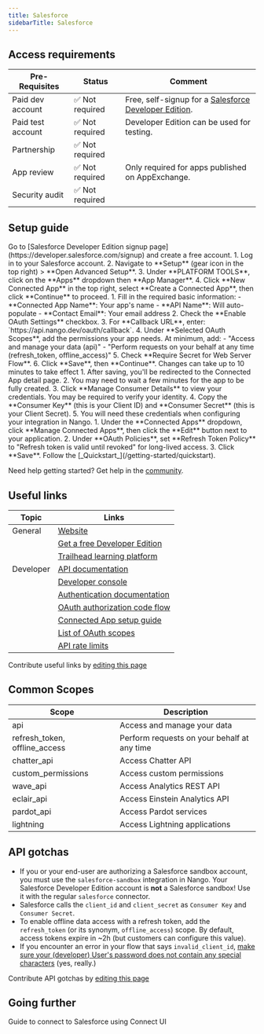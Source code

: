 ```yaml
---
title: Salesforce
sidebarTitle: Salesforce
---
```



<Overview />
<PreBuiltTooling />
<PreBuiltUseCases />

## Access requirements
| Pre-Requisites | Status | Comment|
| - | - | - |
| Paid dev account | ✅ Not required | Free, self-signup for a [Salesforce Developer Edition](https://developer.salesforce.com/signup). |
| Paid test account | ✅ Not required | Developer Edition can be used for testing. |
| Partnership | ✅ Not required | |
| App review | ✅ Not required | Only required for apps published on AppExchange. |
| Security audit | ✅ Not required | |


## Setup guide

<Steps>
  <Step title="Create a Salesforce Developer account">
    Go to [Salesforce Developer Edition signup page](https://developer.salesforce.com/signup) and create a free account.
  </Step>
  <Step title="Create a Connected App">
    1. Log in to your Salesforce account.
    2. Navigate to **Setup** (gear icon in the top right) > **Open Advanced Setup**.
    3. Under **PLATFORM TOOLS**, click on the **Apps** dropdown then **App Manager**.
    4. Click **New Connected App** in the top right, select **Create a Connected App**, then click **Continue** to proceed.
  </Step>
  <Step title="Configure Connected App settings">
    1. Fill in the required basic information:
       - **Connected App Name**: Your app's name
       - **API Name**: Will auto-populate
       - **Contact Email**: Your email address
    2. Check the **Enable OAuth Settings** checkbox.
    3. For **Callback URL**, enter: `https://api.nango.dev/oauth/callback`.
    4. Under **Selected OAuth Scopes**, add the permissions your app needs. At minimum, add:
       - "Access and manage your data (api)"
       - "Perform requests on your behalf at any time (refresh_token, offline_access)"
    5. Check **Require Secret for Web Server Flow**.
    6. Click **Save**, then **Continue**.
    <Note>Changes can take up to 10 minutes to take effect</Note>
  </Step>
  <Step title="Obtain API credentials">
    1. After saving, you'll be redirected to the Connected App detail page.
    2. You may need to wait a few minutes for the app to be fully created.
    3. Click **Manage Consumer Details** to view your credentials. You may be required to verify your identity.
    4. Copy the **Consumer Key** (this is your Client ID) and **Consumer Secret** (this is your Client Secret).
    5. You will need these credentials when configuring your integration in Nango.
  </Step>
  <Step title="Configure token settings (recommended)">
    1. Under the **Connected Apps** dropdown, click **Manage Connected Apps**, then click the **Edit** button next to your application.
    2. Under **OAuth Policies**, set **Refresh Token Policy** to "Refresh token is valid until revoked" for long-lived access.
    3. Click **Save**.
  </Step>
  <Step title="Next">
    Follow the [_Quickstart_](/getting-started/quickstart).
  </Step>
</Steps>

<Tip>Need help getting started? Get help in the [community](https://nango.dev/slack).</Tip>


## Useful links

| Topic | Links | 
| - | - | 
| General | [Website](https://www.salesforce.com/) |
| | [Get a free Developer Edition](https://developer.salesforce.com/signup) |
| | [Trailhead learning platform](https://trailhead.salesforce.com/) |
| Developer | [API documentation](https://developer.salesforce.com/docs/atlas.en-us.api_rest.meta/api_rest/intro_rest.htm) |
| | [Developer console](https://developer.salesforce.com/) |
| | [Authentication documentation](https://help.salesforce.com/s/articleView?id=sf.remoteaccess_authenticate.htm&type=5) |
| | [OAuth authorization code flow](https://help.salesforce.com/s/articleView?id=sf.remoteaccess_authorization_code_credentials_flow.htm&type=5) |
| | [Connected App setup guide](https://help.salesforce.com/s/articleView?id=xcloud.connected_app_create_api_integration.htm&type=5) |
| | [List of OAuth scopes](https://help.salesforce.com/s/articleView?id=xcloud.remoteaccess_oauth_tokens_scopes.htm&type=5) |
| | [API rate limits](https://developer.salesforce.com/docs/atlas.en-us.salesforce_app_limits_cheatsheet.meta/salesforce_app_limits_cheatsheet/salesforce_app_limits_platform_api.htm) |

<Note>Contribute useful links by [editing this page](https://github.com/nangohq/nango/tree/master/docs-v2/integrations/all/salesforce.mdx)</Note>


## Common Scopes

| Scope | Description |
| ----- | ----------- |
| api | Access and manage your data |
| refresh_token, offline_access | Perform requests on your behalf at any time |
| chatter_api | Access Chatter API |
| custom_permissions | Access custom permissions |
| wave_api | Access Analytics REST API |
| eclair_api | Access Einstein Analytics API |
| pardot_api | Access Pardot services |
| lightning | Access Lightning applications |


## API gotchas

-   If you or your end-user are authorizing a Salesforce sandbox account, you must use the `salesforce-sandbox` integration in Nango. Your Salesforce Developer Edition account is **not** a Salesforce sandbox! Use it with the regular `salesforce` connector.
-   Salesforce calls the `client_id` and `client_secret` as `Consumer Key` and `Consumer Secret`.
-   To enable offline data access with a refresh token, add the `refresh_token` (or its synonym, `offline_access`) scope. By default, access tokens expire in ~2h (but customers can configure this value).
-   If you encounter an error in your flow that says `invalid_client_id`, [make sure your (developer) User's password does not contain any special characters](https://developer.salesforce.com/forums/?id=906F00000009ABLIA2) (yes, really.)

<Note>Contribute API gotchas by [editing this page](https://github.com/nangohq/nango/tree/master/docs-v2/integrations/all/salesforce.mdx)</Note>

## Going further

<Card title="Connect to Salesforce" icon="link" href="/integrations/all/salesforce/connect" horizontal>
  Guide to connect to Salesforce using Connect UI
</Card>
